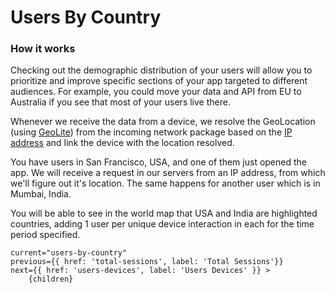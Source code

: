 
# Users By Country

### How it works

Checking out the demographic distribution of your users will allow you to prioritize and improve specific sections of your app targeted to different audiences.
For example, you could move your data and API from EU to Australia if you see that most of your users live there.

Whenever we receive the data from a device, we resolve the GeoLocation (using [GeoLite](https://dev.maxmind.com/geoip/geolite2-free-geolocation-data?lang=en))
from the incoming network package based on the [IP address](https://en.wikipedia.org/wiki/IP_address) and link the device with the location resolved.

You have users in San Francisco, USA, and one of them just opened the app. We will receive a request in our servers from an IP address,
from which we'll figure out it's location. The same happens for another user which is in Mumbai, India.

You will be able to see in the world map that USA and India are highlighted countries, adding 1 user per unique device interaction in each for the time period specified.

<DocImage src="/docs/users-by-country.png" width="502" height="530" smallImage/>

    current="users-by-country"
    previous={{ href: 'total-sessions', label: 'Total Sessions'}}
    next={{ href: 'users-devices', label: 'Users Devices' }} >
        {children}
</DocLayout>
